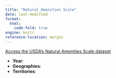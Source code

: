 ```yaml
---
title: "Natural Amenities Scale"
date: last-modified
format: 
  html:
    code-fold: true
engine: knitr
reference-location: margin
---
```


[Access the USDA's Natural Amenities Scale dataset](https://www.ers.usda.gov/data-products/natural-amenities-scale/#:~:text=The%20natural%20amenities%20scale%20is,environmental%20qualities%20most%20people%20prefer){.external target="_blank"}



* **Year**: 
* **Geographies**: 
* **Territories**: 


